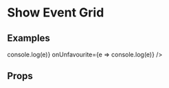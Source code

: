 
<Meta title="2 Pattern Library/4 Slices/Show Grid (Event)" component={ShowEventGrid} />

# Show Event Grid
 
 
## Examples

<Canvas>
    <Story name="Multiple Events in long list">
        <div style={{
            padding: "10px",
            maxWidth: "1000px",
            margin: "0 auto"
        }}>
            <ShowEventGrid events={[...demoEvents, ...demoEvents, ...demoEvents, ...demoEvents, ...demoEvents, ...demoEvents, ...demoEvents]} />
        </div>
    </Story>
</Canvas>

<Canvas>
    <Story name="Multiple Events in scroller">
        <div style={{
            padding: "10px",
            maxWidth: "1000px",
            margin: "0 auto"
        }}>
            <ShowEventGrid asScroller events={[...demoEvents, ...demoEvents, ...demoEvents, ...demoEvents, ...demoEvents, ...demoEvents, ...demoEvents]} />
        </div>
    </Story>
</Canvas>

<Canvas>
    <Story name="1 Event">
        <div style={{
            padding: "10px",
            maxWidth: "1000px",
            margin: "0 auto"
        }}>
            <ShowEventGrid events={[demoEvents[0]]} />
        </div>
    </Story>
</Canvas>

<Canvas>
    <Story name="2 Events">
        <div style={{
            padding: "10px",
            maxWidth: "1000px",
            margin: "0 auto"
        }}>
            <ShowEventGrid events={demoEvents.slice(0, 2)} />
        </div>
    </Story>
</Canvas>

<Canvas>
    <Story name="3 Events">
        <div style={{
            padding: "10px",
            maxWidth: "1000px",
            margin: "0 auto"
        }}>
            <ShowEventGrid events={demoEvents.slice(0, 3)} />
        </div>
    </Story>
</Canvas>

<Canvas>
    <Story name="4 Events">
        <div style={{
            padding: "10px",
            maxWidth: "1000px",
            margin: "0 auto"
        }}>
            <ShowEventGrid events={[...demoEvents.slice(0, 4)]} />
        </div>
    </Story>
</Canvas>

<Canvas>
    <Story name="5 Events">
        <div style={{
            padding: "10px",
            maxWidth: "1000px",
            margin: "0 auto"
        }}>
            <ShowEventGrid events={[...demoEvents.slice(0, 5)]} />
        </div>
    </Story>
</Canvas>

<Canvas>
    <Story name="6 Events">
        <div style={{
            padding: "10px",
            maxWidth: "1000px",
            margin: "0 auto"
        }}>
            <ShowEventGrid events={[...demoEvents.slice(0, 6)]} />
        </div>
    </Story>
</Canvas>

<Canvas>
    <Story name="Events with favouriting example">
        <div style={{
            padding: "10px",
            maxWidth: "1000px",
            margin: "0 auto"
        }}>
            <ShowEventGrid 
                events={[...demoEvents, ...demoEvents]}
                favouritable={true}
                onFavourite={e => console.log(e)} 
                onUnfavourite={e => console.log(e)} 
            />
        </div>
    </Story>
</Canvas>

## Props 

<ArgsTable of={ShowEventGrid} />
